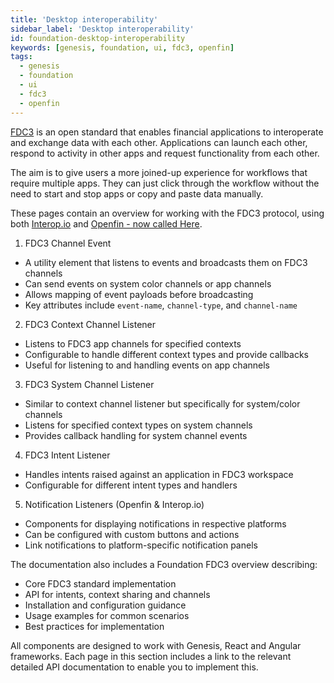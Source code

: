 ```yaml
---
title: 'Desktop interoperability'
sidebar_label: 'Desktop interoperability'
id: foundation-desktop-interoperability
keywords: [genesis, foundation, ui, fdc3, openfin]
tags:
  - genesis
  - foundation
  - ui
  - fdc3
  - openfin
---
```


[FDC3](https://fdc3.finos.org/) is an open standard that enables financial applications to interoperate and exchange data with each other. Applications can launch each other, respond to activity in other apps and request functionality from each other.

The aim is to give users a more joined-up experience for workflows that require multiple apps. They can just click through the workflow without the need to start and stop apps or copy and paste data manually.

These pages contain an overview for working with the FDC3 protocol, using both [Interop.io](https://interop.io/products/io-connect/) and [Openfin - now called Here](https://resources.here.io/docs/core/).

1. FDC3 Channel Event
- A utility element that listens to events and broadcasts them on FDC3 channels
- Can send events on system color channels or app channels
- Allows mapping of event payloads before broadcasting
- Key attributes include `event-name`, `channel-type`, and `channel-name`

2. FDC3 Context Channel Listener
- Listens to FDC3 app channels for specified contexts
- Configurable to handle different context types and provide callbacks
- Useful for listening to and handling events on app channels

3. FDC3 System Channel Listener
- Similar to context channel listener but specifically for system/color channels
- Listens for specified context types on system channels
- Provides callback handling for system channel events

4. FDC3 Intent Listener
- Handles intents raised against an application in FDC3 workspace
- Configurable for different intent types and handlers

5. Notification Listeners (Openfin & Interop.io)
- Components for displaying notifications in respective platforms
- Can be configured with custom buttons and actions
- Link notifications to platform-specific notification panels

The documentation also includes a Foundation FDC3 overview describing:
- Core FDC3 standard implementation
- API for intents, context sharing and channels
- Installation and configuration guidance
- Usage examples for common scenarios
- Best practices for implementation

All components are designed to work with Genesis, React and Angular frameworks. Each page in this section includes a link to the relevant detailed API documentation to enable you to implement this.
